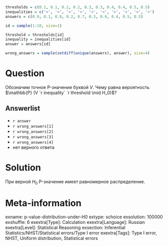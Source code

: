 ```r
thresholds = c(0.1, 0.1, 0.2, 0.2, 0.3, 0.3, 0.4, 0.4, 0.5, 0.5)
inequalities = c('>', '<', '>', '<', '>', '<', '>', '<', '>', '<')
answers = c(0.9, 0.1, 0.8, 0.2, 0.7, 0.3, 0.6, 0.4, 0.5, 0.5)

id = sample(1:10, size=1)

threshold = thresholds[id]
inequality = inequalities[id]
answer = answers[id]

wrong_answers = sample(setdiff(unique(answers), answer), size=4)

```

Question
========

Обозначим точное P-значение буквой $V$. 
Чему равна вероятность $\mathbb{P} (V `r inequality` `r threshold \mid H_0)$?

Answerlist
----------
* `r answer`
* `r wrong_answers[1]`
* `r wrong_answers[2]`
* `r wrong_answers[3]`
* `r wrong_answers[4]`
* нет верного ответа


Solution
========
При верной $H_0$ P-значение имеет равномерное распределение. 

Meta-information
================
exname: p-value-distribution-under-H0
extype: schoice
exsolution: 100000
exshuffle: 6
exextra[Type]: Calculation
exextra[Language]: Russian
exextra[Level]: Statistical Reasoning
exsection: Inferential Statistics/NHST/Statistical errors/Type I error
exextra[Tags]: Type I error, NHST, Uniform distribution, Statistical errors

